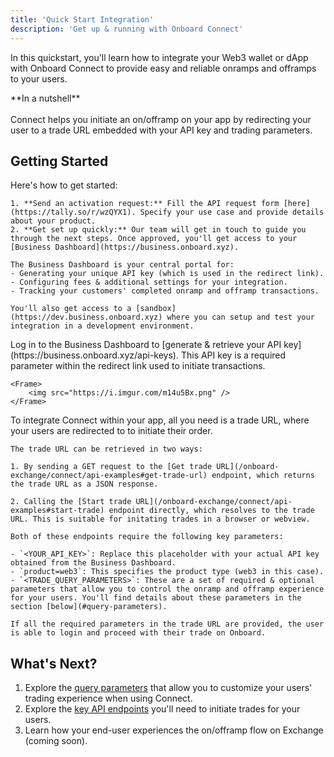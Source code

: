 ```yaml
---
title: 'Quick Start Integration'
description: 'Get up & running with Onboard Connect'
---
```


In this quickstart, you'll learn how to integrate your Web3 wallet or dApp with Onboard Connect to provide easy and reliable onramps and offramps to your users.

<Tip>
**In a nutshell** <br/><br/>
Connect helps you initiate an on/offramp on your app by redirecting your user to a trade URL embedded with your API key and trading parameters.
</Tip>

## Getting Started

<Steps>
  <Step title="Sign up to Connect">
    Here's how to get started:

    1. **Send an activation request:** Fill the API request form [here](https://tally.so/r/wzQYX1). Specify your use case and provide details about your product.
    2. **Get set up quickly:** Our team will get in touch to guide you through the next steps. Once approved, you'll get access to your [Business Dashboard](https://business.onboard.xyz).
    
    The Business Dashboard is your central portal for:
    - Generating your unique API key (which is used in the redirect link).
    - Configuring fees & additional settings for your integration.
    - Tracking your customers' completed onramp and offramp transactions.

    You'll also get access to a [sandbox](https://dev.business.onboard.xyz) where you can setup and test your integration in a development environment. 
  </Step>
  <Step title="Obtain your API Key">
    Log in to the Business Dashboard to [generate & retrieve your API key](https://business.onboard.xyz/api-keys). This API key is a required parameter within the redirect link used to initiate transactions.

    <Frame>
        <img src="https://i.imgur.com/m14u5Bx.png" />
    </Frame>
  </Step>
  <Step title="Use in your app">
    To integrate Connect within your app, all you need is a trade URL, where your users are redirected to to initiate their order.

    The trade URL can be retrieved in two ways:

    1. By sending a GET request to the [Get trade URL](/onboard-exchange/connect/api-examples#get-trade-url) endpoint, which returns the trade URL as a JSON response.

    2. Calling the [Start trade URL](/onboard-exchange/connect/api-examples#start-trade) endpoint directly, which resolves to the trade URL. This is suitable for initating trades in a browser or webview.

    Both of these endpoints require the following key parameters:

    - `<YOUR_API_KEY>`: Replace this placeholder with your actual API key obtained from the Business Dashboard.
    - `product=web3`: This specifies the product type (web3 in this case).
    - `<TRADE_QUERY_PARAMETERS>`: These are a set of required & optional parameters that allow you to control the onramp and offramp experience for your users. You'll find details about these parameters in the section [below](#query-parameters).
    
    If all the required parameters in the trade URL are provided, the user is able to login and proceed with their trade on Onboard.
    
  </Step>
</Steps>

## What's Next? 

1. Explore the [query parameters](/onboard-exchange/connect/query-parameters) that allow you to customize your users' trading experience when using Connect.
2. Explore the [key API endpoints](/onboard-exchange/connect/api-examples) you'll need to initiate trades for your users.
3. Learn how your end-user experiences the on/offramp flow on Exchange (coming soon). 
